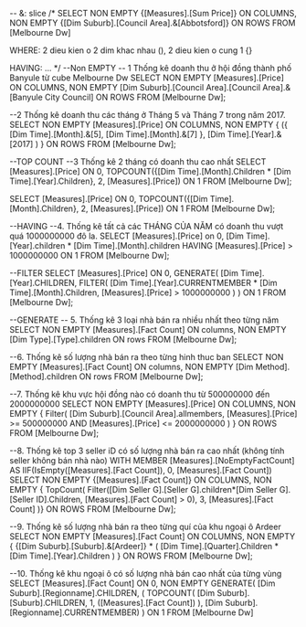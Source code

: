 ﻿-- &: slice
/*
SELECT NON EMPTY {[Measures].[Sum Price]} ON COLUMNS,
NON EMPTY {[Dim Suburb].[Council Area].&[Abbotsford]} ON ROWS
FROM [Melbourne Dw]

WHERE: 2 dieu kien o 2 dim khac nhau (),
	2 dieu kien o cung 1 {}

HAVING: ...
*/
--Non EMPTY
-- 1 Thống kê doanh thu ở hội đồng thành phố Banyule từ cube Melbourne Dw
SELECT NON EMPTY [Measures].[Price] ON COLUMNS,
NON EMPTY [Dim Suburb].[Council Area].[Council Area].&[Banyule City Council] ON ROWS
FROM [Melbourne Dw];

--2 Thống kê doanh thu các tháng  ở Tháng 5 và Tháng 7 trong năm 2017.
SELECT NON EMPTY [Measures].[Price] ON COLUMNS,
NON EMPTY {
    ({
		[Dim Time].[Month].&[5], [Dim Time].[Month].&[7]
	},
	[Dim Time].[Year].&[2017]
	)
} ON ROWS
FROM [Melbourne Dw];

--TOP COUNT
--3 Thống kê 2 tháng có doanh thu cao nhất
SELECT 
[Measures].[Price] ON 0,
TOPCOUNT({[Dim Time].[Month].Children * [Dim Time].[Year].Children}, 2, [Measures].[Price]) ON 1
FROM [Melbourne Dw];

SELECT [Measures].[Price] ON 0,
TOPCOUNT({[Dim Time].[Month].Children}, 2, [Measures].[Price]) ON 1
FROM [Melbourne Dw];

--HAVING
--4. Thống kê tất cả các THÁNG CỦA NĂM có doanh thu vượt quá 1000000000 đô la.
SELECT [Measures].[Price] on 0,
[Dim Time].[Year].children * [Dim Time].[Month].children
HAVING [Measures].[Price] > 1000000000
ON 1
FROM [Melbourne Dw];

--FILTER
SELECT [Measures].[Price] ON 0,
GENERATE( 
  [Dim Time].[Year].CHILDREN,
  FILTER(
    [Dim Time].[Year].CURRENTMEMBER * [Dim Time].[Month].Children,
    [Measures].[Price] > 1000000000
  )
) ON 1
FROM [Melbourne Dw];

--GENERATE
-- 5. Thống kê 3 loại nhà bán ra nhiều nhất theo từng năm
SELECT NON EMPTY [Measures].[Fact Count] ON columns,
NON EMPTY 
[Dim Type].[Type].children ON rows
FROM [Melbourne Dw];


--6. Thống kê số lượng nhà bán ra theo từng hinh thuc ban
SELECT NON EMPTY [Measures].[Fact Count] ON columns,
NON EMPTY 
[Dim Method].[Method].children ON rows
FROM [Melbourne Dw];

--7. Thống kê khu vực hội đồng nào có doanh thu từ 500000000 đến 2000000000
SELECT 
  NON EMPTY [Measures].[Price] ON COLUMNS,
  NON EMPTY {
    Filter(
      [Dim Suburb].[Council Area].allmembers, 
      [Measures].[Price] >= 500000000 AND [Measures].[Price] <= 2000000000
    )
  } ON ROWS
FROM [Melbourne Dw];

--8. Thống kê top 3 seller iD có số lượng nhà bán ra cao nhất (không tính seller không bán nhà nào)
WITH 
  MEMBER [Measures].[NoEmptyFactCount] AS 
    IIF(IsEmpty([Measures].[Fact Count]), 0, [Measures].[Fact Count])
SELECT 
  NON EMPTY {[Measures].[Fact Count]} ON COLUMNS,
  NON EMPTY {
    TopCount(
      Filter([Dim Seller G].[Seller G].children*[Dim Seller G].[Seller ID].Children, [Measures].[Fact Count] > 0),
      3, 
      [Measures].[Fact Count]
    )} ON ROWS
FROM [Melbourne Dw];

--9. Thống kê số lượng nhà bán ra theo từng quí của khu ngoại ô Ardeer
SELECT 
  NON EMPTY [Measures].[Fact Count] ON COLUMNS,
  NON EMPTY {
    {[Dim Suburb].[Suburb].&[Ardeer]} * 
    (
      [Dim Time].[Quarter].Children *
      [Dim Time].[Year].Children
    )
  } ON ROWS
FROM [Melbourne Dw];



--10. Thống kê khu ngoại ô có số lượng nhà bán cao nhất của từng vùng
SELECT 
    [Measures].[Fact Count] ON 0,
    NON EMPTY 
    GENERATE(
        [Dim Suburb].[Regionname].CHILDREN, (
        TOPCOUNT(
            [Dim Suburb].[Suburb].CHILDREN,
            1,
            ([Measures].[Fact Count])
        ),
        [Dim Suburb].[Regionname].CURRENTMEMBER)
    ) ON 1
FROM [Melbourne Dw]